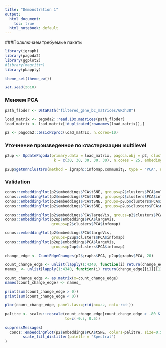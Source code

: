 ```yaml
---
title: "Demonstration 1"
output:
  html_document:
    toc: true
  html_notebook: default
---
```


###Подключаем требуемые пакеты

```r

library(igraph)
library(pagoda2)
library(ggplot2)
#library(magrittr)
library(pbapply)

theme_set(theme_bw())

set.seed(2018)

```

### Меняем PCA

```r

path_floder <- DataPath("filtered_gene_bc_matrices/GRCh38")

load_matrix <- pagoda2::read.10x.matrices(path_floder)
load_matrix <- load_matrix[!duplicated(rownames(load_matrix)),]

```
```r

p2 <- pagoda2::basicP2proc(load_matrix, n.cores=10)

```

### Уточнение произведенное по кластеризации multilevel
```r

p2up <- UpdatePagoda(primary.data = load_matrix, pagoda.obj = p2, clustering.type = 'multilevel',
                      k = c(30, 30, 30, 30, 30), n.cores = 25, embeding.type = 'largeVis')

```
```r

p2up$getKnnClusters(method = igraph::infomap.community, type = "PCA", name = "infomap")

```

### Validation

```r

conos::embeddingPlot(p2$embeddings$PCA$tSNE, groups=p2$clusters$PCA$multilevel)
conos::embeddingPlot(p2$embeddings$PCA$tSNE, groups=p2$clusters$PCA$infomap)
conos::embeddingPlot(p2$embeddings$PCA$tSNE, groups=p2up$clusters$PCA$infomap)
conos::embeddingPlot(p2$embeddings$PCA$tSNE, groups=p2up$clusters$PCA$multilevel)

```

```r


conos::embeddingPlot(p2$embeddings$PCA$largeVis, groups=p2$clusters$PCA$infomap)
conos::embeddingPlot(p2up$embeddings$PCA$largeVis,
                     groups=p2$clusters$PCA$infomap)

conos::embeddingPlot(p2$embeddings$PCA$largeVis,
                     groups=p2up$clusters$PCA$infomap)
conos::embeddingPlot(p2up$embeddings$PCA$largeVis,
                     groups=p2up$clusters$PCA$infomap)


```

```r

change_edge <- CountEdgeChanges(p2$graphs$PCA, p2up$graphs$PCA, 20)

```
```r

count_change_edge <- unlist(lapply(1:4340, function(i) return(change_edge[[i]][[4]])))
names_ <- unlist(lapply(1:4340, function(i) return(change_edge[[i]][[1]])))

count_change_edge <- as.matrix(x=count_change_edge)
names(count_change_edge) <- names_

print(sum(count_change_edge > 0))
print(sum(count_change_edge < 0))

```
```r

plot(count_change_edge, panel.last=grid(nx=22, col='red'))

```
```r

palitre <- scales::rescale(count_change_edge[count_change_edge > -80 & count_change_edge< 80],
                           to=c(-0.5, 0.5))

```
```r
suppressMessages(
  conos::embeddingPlot(p2$embeddings$PCA$tSNE, colors=palitre, size=0.5, alpha=0.5) + 
        scale_fill_distiller(palette = "Spectral")
)
```
```r


```
